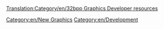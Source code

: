 [[Translation:Category/en/32bpp Graphics Developer resources]]
{{en/outdated|References outdated forum threads etc.  The 32bpp project referred to in this section is, as of 2017, dead}}


[[Category:en/New Graphics]] [[Category:en/Development]]